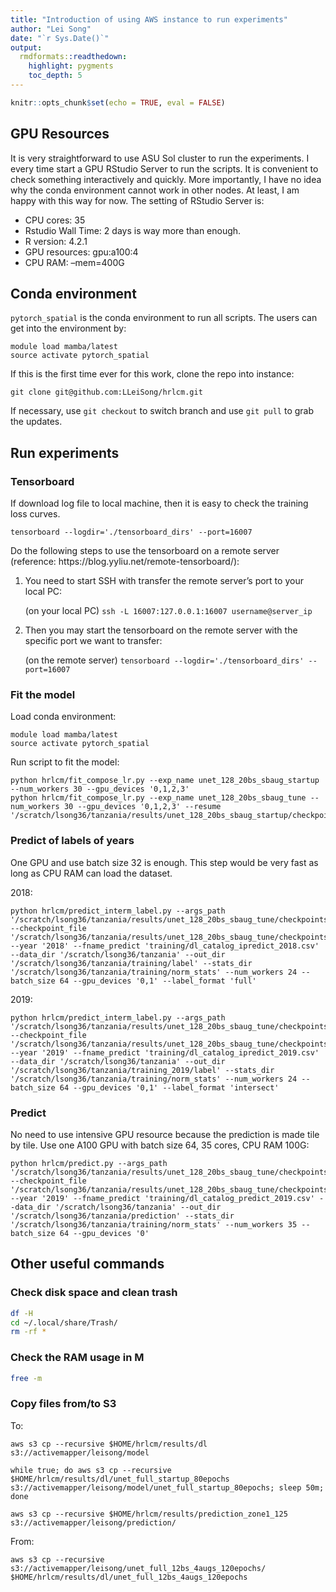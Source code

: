 ```yaml
---
title: "Introduction of using AWS instance to run experiments"
author: "Lei Song"
date: "`r Sys.Date()`"
output: 
  rmdformats::readthedown:
    highlight: pygments
    toc_depth: 5
---
```


```r
knitr::opts_chunk$set(echo = TRUE, eval = FALSE)
```

## GPU Resources

It is very straightforward to use ASU Sol cluster to run the experiments. I every time start a GPU RStudio Server to run the scripts. It is convenient to check something interactively and quickly. More importantly, I have no idea why the conda environment cannot work in other nodes. At least, I am happy with this way for now. The setting of RStudio Server is:

- CPU cores: 35
- Rstudio Wall Time: 2 days is way more than enough.
- R version: 4.2.1
- GPU resources: gpu:a100:4
- CPU RAM: --mem=400G

## Conda environment

`pytorch_spatial` is the conda environment to run all scripts. The users can get into the environment by:

```
module load mamba/latest
source activate pytorch_spatial
```

If this is the first time ever for this work, clone the repo into instance:

```
git clone git@github.com:LLeiSong/hrlcm.git
```
  
If necessary, use `git checkout` to switch branch and use `git pull` to grab the updates.
  
## Run experiments
### Tensorboard

If download log file to local machine, then it is easy to check the training loss curves.

`tensorboard --logdir='./tensorboard_dirs' --port=16007`

Do the following steps to use the tensorboard on a remote server (reference: https://blog.yyliu.net/remote-tensorboard/):

1. You need to start SSH with transfer the remote server’s port to your local PC:

    (on your local PC) `ssh -L 16007:127.0.0.1:16007 username@server_ip`

2. Then you may start the tensorboard on the remote server with the specific port we want to transfer:

    (on the remote server) `tensorboard --logdir='./tensorboard_dirs' --port=16007`
    
### Fit the model

Load conda environment:

```
module load mamba/latest
source activate pytorch_spatial
```
Run script to fit the model:

```
python hrlcm/fit_compose_lr.py --exp_name unet_128_20bs_sbaug_startup --num_workers 30 --gpu_devices '0,1,2,3'
python hrlcm/fit_compose_lr.py --exp_name unet_128_20bs_sbaug_tune --num_workers 30 --gpu_devices '0,1,2,3' --resume '/scratch/lsong36/tanzania/results/unet_128_20bs_sbaug_startup/checkpoints/final.pth'
```

### Predict of labels of years

One GPU and use batch size 32 is enough. This step would be very fast as long as CPU RAM can load the dataset.

2018:

```
python hrlcm/predict_interm_label.py --args_path '/scratch/lsong36/tanzania/results/unet_128_20bs_sbaug_tune/checkpoints/args.pkl' --checkpoint_file '/scratch/lsong36/tanzania/results/unet_128_20bs_sbaug_tune/checkpoints/final.pth' --year '2018' --fname_predict 'training/dl_catalog_ipredict_2018.csv' --data_dir '/scratch/lsong36/tanzania' --out_dir '/scratch/lsong36/tanzania/training/label' --stats_dir '/scratch/lsong36/tanzania/training/norm_stats' --num_workers 24 --batch_size 64 --gpu_devices '0,1' --label_format 'full'
```

2019:

```
python hrlcm/predict_interm_label.py --args_path '/scratch/lsong36/tanzania/results/unet_128_20bs_sbaug_tune/checkpoints/args.pkl' --checkpoint_file '/scratch/lsong36/tanzania/results/unet_128_20bs_sbaug_tune/checkpoints/final.pth' --year '2019' --fname_predict 'training/dl_catalog_ipredict_2019.csv' --data_dir '/scratch/lsong36/tanzania' --out_dir '/scratch/lsong36/tanzania/training_2019/label' --stats_dir '/scratch/lsong36/tanzania/training/norm_stats' --num_workers 24 --batch_size 64 --gpu_devices '0,1' --label_format 'intersect'
```

### Predict

No need to use intensive GPU resource because the prediction is made tile by tile. Use one A100 GPU with batch size 64, 35 cores, CPU RAM 100G:

```
python hrlcm/predict.py --args_path '/scratch/lsong36/tanzania/results/unet_128_20bs_sbaug_tune/checkpoints/args.pkl' --checkpoint_file '/scratch/lsong36/tanzania/results/unet_128_20bs_sbaug_tune/checkpoints/final.pth' --year '2019' --fname_predict 'training/dl_catalog_predict_2019.csv' --data_dir '/scratch/lsong36/tanzania' --out_dir '/scratch/lsong36/tanzania/prediction' --stats_dir '/scratch/lsong36/tanzania/training/norm_stats' --num_workers 35 --batch_size 64 --gpu_devices '0'
```

## Other useful commands

### Check disk space and clean trash

```bash
df -H
cd ~/.local/share/Trash/
rm -rf *
```
### Check the RAM usage in M

```bash
free -m
```

### Copy files from/to S3

To:

```
aws s3 cp --recursive $HOME/hrlcm/results/dl s3://activemapper/leisong/model

while true; do aws s3 cp --recursive $HOME/hrlcm/results/dl/unet_full_startup_80epochs s3://activemapper/leisong/model/unet_full_startup_80epochs; sleep 50m; done

aws s3 cp --recursive $HOME/hrlcm/results/prediction_zone1_125 s3://activemapper/leisong/prediction/
```

From:

```
aws s3 cp --recursive s3://activemapper/leisong/unet_full_12bs_4augs_120epochs/ $HOME/hrlcm/results/dl/unet_full_12bs_4augs_120epochs
```